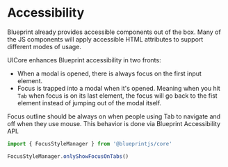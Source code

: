 
<Meta title="Foundation/Accessibility" />

# Accessibility

Blueprint already provides accessible components out of the box. Many of the JS components will apply accessible HTML attributes to support different modes of usage.

UICore enhances Blueprint accessibility in two fronts:

- When a modal is opened, there is always focus on the first input element.
- Focus is trapped into a modal when it's opened. Meaning when you hit `Tab` when focus is on its last element, the focus will go back to the fist element instead of jumping out of the modal itself.

Focus outline should be always on when people using Tab to navigate and off when they use mouse. This behavior is done via Blueprint Accessibility API.

```ts
import { FocusStyleManager } from '@blueprintjs/core'

FocusStyleManager.onlyShowFocusOnTabs()
```
